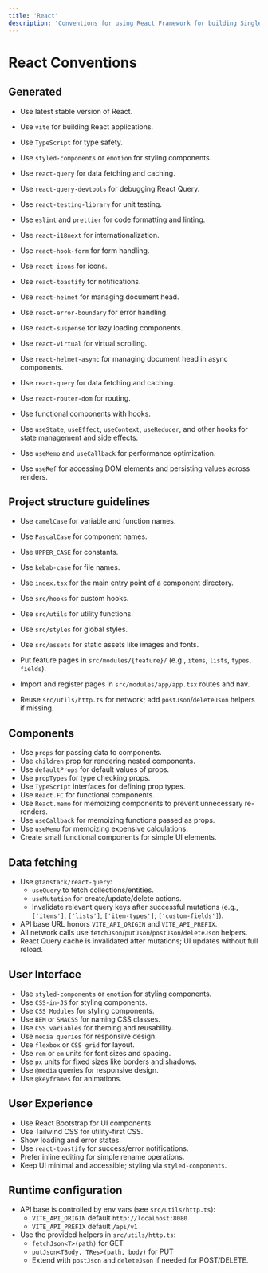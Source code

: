 ```yaml
---
title: 'React'
description: 'Conventions for using React Framework for building Single Page Applications'
---
```


# React Conventions

## Generated

- Use latest stable version of React.
- Use `vite` for building React applications.
- Use `TypeScript` for type safety.

- Use `styled-components` or `emotion` for styling components.
- Use `react-query` for data fetching and caching.
- Use `react-query-devtools` for debugging React Query.
- Use `react-testing-library` for unit testing.
- Use `eslint` and `prettier` for code formatting and linting.
- Use `react-i18next` for internationalization.
- Use `react-hook-form` for form handling.
- Use `react-icons` for icons.
- Use `react-toastify` for notifications.
- Use `react-helmet` for managing document head.
- Use `react-error-boundary` for error handling.
- Use `react-suspense` for lazy loading components.
- Use `react-virtual` for virtual scrolling.
- Use `react-helmet-async` for managing document head in async components.
- Use `react-query` for data fetching and caching.
- Use `react-router-dom` for routing.

- Use functional components with hooks.

- Use `useState`, `useEffect`, `useContext`, `useReducer`, and other hooks for state management and side effects.
- Use `useMemo` and `useCallback` for performance optimization.
- Use `useRef` for accessing DOM elements and persisting values across renders.

## Project structure guidelines

- Use `camelCase` for variable and function names.
- Use `PascalCase` for component names.
- Use `UPPER_CASE` for constants.
- Use `kebab-case` for file names.
- Use `index.tsx` for the main entry point of a component directory.
- Use `src/hooks` for custom hooks.
- Use `src/utils` for utility functions.
- Use `src/styles` for global styles.
- Use `src/assets` for static assets like images and fonts.

- Put feature pages in `src/modules/{feature}/` (e.g., `items`, `lists`, `types`, `fields`).
- Import and register pages in `src/modules/app/app.tsx` routes and nav.
- Reuse `src/utils/http.ts` for network; add `postJson`/`deleteJson` helpers if missing.

## Components

- Use `props` for passing data to components.
- Use `children` prop for rendering nested components.
- Use `defaultProps` for default values of props.
- Use `propTypes` for type checking props.
- Use `TypeScript` interfaces for defining prop types.
- Use `React.FC` for functional components.
- Use `React.memo` for memoizing components to prevent unnecessary re-renders.
- Use `useCallback` for memoizing functions passed as props.
- Use `useMemo` for memoizing expensive calculations.
- Create small functional components for simple UI elements.

## Data fetching

- Use `@tanstack/react-query`:
  - `useQuery` to fetch collections/entities.
  - `useMutation` for create/update/delete actions.
  - Invalidate relevant query keys after successful mutations (e.g., `['items']`, `['lists']`, `['item-types']`, `['custom-fields']`).
- API base URL honors `VITE_API_ORIGIN` and `VITE_API_PREFIX`.
- All network calls use `fetchJson`/`putJson`/`postJson`/`deleteJson` helpers.
- React Query cache is invalidated after mutations; UI updates without full reload.

## User Interface

- Use `styled-components` or `emotion` for styling components.
- Use `CSS-in-JS` for styling components.
- Use `CSS Modules` for styling components.
- Use `BEM` or `SMACSS` for naming CSS classes.
- Use `CSS variables` for theming and reusability.
- Use `media queries` for responsive design.
- Use `flexbox` or `CSS grid` for layout.
- Use `rem` or `em` units for font sizes and spacing.
- Use `px` units for fixed sizes like borders and shadows.
- Use `@media` queries for responsive design.
- Use `@keyframes` for animations. 

## User Experience

- Use React Bootstrap for UI components.
- Use Tailwind CSS for utility-first CSS.
- Show loading and error states.
- Use `react-toastify` for success/error notifications.
- Prefer inline editing for simple rename operations.
- Keep UI minimal and accessible; styling via `styled-components`.

## Runtime configuration

- API base is controlled by env vars (see `src/utils/http.ts`):
  - `VITE_API_ORIGIN` default `http://localhost:8080`
  - `VITE_API_PREFIX` default `/api/v1`
- Use the provided helpers in `src/utils/http.ts`:
  - `fetchJson<T>(path)` for GET
  - `putJson<TBody, TRes>(path, body)` for PUT
  - Extend with `postJson` and `deleteJson` if needed for POST/DELETE.
